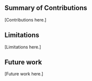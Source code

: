 ## Summary of Contributions

[Contributions here.]

## Limitations

[Limitations here.]

## Future work

[Future work here.]
